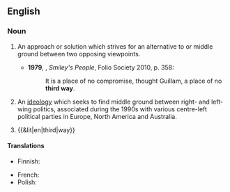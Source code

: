 {{also|Third Way}}

==English==
{{wikipedia|Third Way}}

===Noun===
{{en-noun}}

# An approach or solution which strives for an alternative to or middle ground between two opposing viewpoints. {{defdate|from 17th c.}}
#: {{syn|en|via media}}
#* '''1979''', {{w|John Le Carré}}, ''Smiley's People'', Folio Society 2010, p. 358:
#*: It is a place of no compromise, thought Guillam, a place of no '''third way'''.
# {{lb|en|politics}} An [[ideology]] which seeks to find middle ground between right- and left-wing politics, associated during the 1990s with various centre-left political parties in Europe, North America and Australia. {{defdate|from 20th c.}}
# {{&lit|en|third|way}}

====Translations====
{{trans-top|approach or solution which strives for an alternative to or middle ground between two opposing viewpoints}}
* Finnish: {{t-needed|fi}}
{{trans-mid}}
* French: {{t|fr|voie moyenne|f}}
* Polish: {{t-needed|pl}}
{{trans-bottom}}